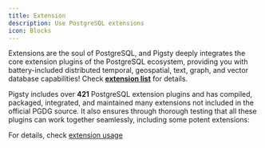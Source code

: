```yaml
---
title: Extension
description: Use PostgreSQL extensions
icon: Blocks
---
```


Extensions are the soul of PostgreSQL, and Pigsty deeply integrates the core extension plugins of the PostgreSQL ecosystem, providing you with battery-included distributed temporal, geospatial, text, graph, and vector database capabilities! Check [**extension list**](https://pigsty.io/ext/list/) for details.

Pigsty includes over **421** PostgreSQL extension plugins and has compiled, packaged, integrated, and maintained many extensions not included in the official PGDG source. It also ensures through thorough testing that all these plugins can work together seamlessly, including some potent extensions:

For details, check [extension usage](https://pigsty.io/ext/usage/)